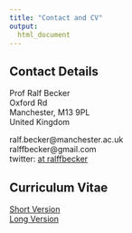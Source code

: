 ```yaml
---
title: "Contact and CV"
output:
  html_document
---
```


## Contact Details

Prof Ralf Becker  
Oxford Rd  
Manchester, M13 9PL  
United Kingdom  

ralf.becker@manchester.ac.uk  
ralffbecker@gmail.com  
twitter: [at ralffbecker](https://twitter.com/ralffbecker)

## Curriculum Vitae

[Short Version](docs/Ralf Becker CV Short.pdf){target="_blank"}  
[Long Version](docs/Becker R CV Mcr v2.pdf){target="_blank"}

